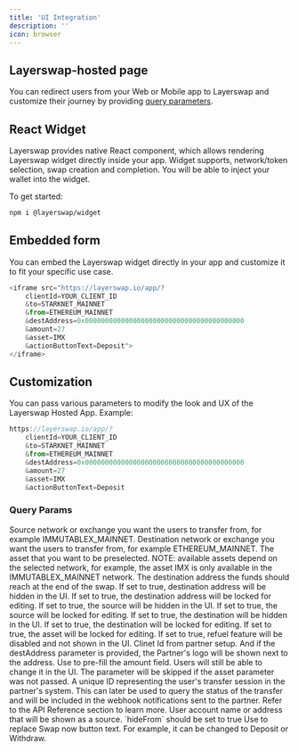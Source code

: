 ```yaml
---
title: 'UI Integration'
description: ''
icon: browser
---
```


## Layerswap-hosted page

You can redirect users from your Web or Mobile app to Layerswap and customize their journey by providing [query parameters](/integration/UI-customization).

## React Widget

Layerswap provides native React component, which allows rendering Layerswap widget directly inside your app. Widget supports, network/token selection, swap creation and completion.
You will be able to inject your wallet into the widget.

To get started:

```bash
npm i @layerswap/widget
```

## Embedded form

You can embed the Layerswap widget directly in your app and customize it to fit your specific use case.

```javascript
<iframe src="https://layerswap.io/app/?
    clientId=YOUR_CLIENT_ID
    &to=STARKNET_MAINNET
    &from=ETHEREUM_MAINNET
    &destAddress=0x0000000000000000000000000000000000000000
    &amount=27
    &asset=IMX
    &actionButtonText=Deposit">
</iframe>
```



## Customization 
You can pass various parameters to modify the look and UX of the Layerswap Hosted App. Example:

```javascript
https://layerswap.io/app/?
    clientId=YOUR_CLIENT_ID
    &to=STARKNET_MAINNET
    &from=ETHEREUM_MAINNET
    &destAddress=0x0000000000000000000000000000000000000000
    &amount=27
    &asset=IMX
    &actionButtonText=Deposit
```

### Query Params

<ResponseField name="from" type="string">
  Source network or exchange you want the users to transfer from, for example IMMUTABLEX_MAINNET.  
</ResponseField>

<ResponseField name="to" type="string">
    Destination network or exchange you want the users to transfer from, for example ETHEREUM_MAINNET. 
</ResponseField>

<ResponseField name="asset" type="string">
    The asset that you want to be preselected. NOTE: available assets depend on the selected network, for example, the asset IMX is only available in the IMMUTABLEX_MAINNET network.
</ResponseField>

<ResponseField name="destAddress" type="string">
    The destination address the funds should reach at the end of the swap.
</ResponseField>

<ResponseField name="hideAddress" type="true or false">
   If set to true, destination address will be hidden in the UI.
</ResponseField>

<ResponseField name="lockAddress" type="true or false">
    If set to true, the destination address will be locked for editing.
</ResponseField>

<ResponseField name="hideFrom" type="true or false">
    If set to true, the source will be hidden in the UI.
</ResponseField>

<ResponseField name="lockFrom" type="true or false">
    If set to true, the source will be locked for editing.
</ResponseField>

<ResponseField name="hideTo" type="true or false">
    If set to true, the destination will be hidden in the UI.
</ResponseField>

<ResponseField name="lockTo" type="true or false">
    If set to true, the destination will be locked for editing.
</ResponseField>

<ResponseField name="lockAsset" type="true or false">
    If set to true, the asset will be locked for editing.
</ResponseField>

<ResponseField name="hideRefuel" type="true or false">
    If set to true, refuel feature will be disabled and not shown in the UI.
</ResponseField>

<ResponseField name="clientId" type="string">
    Clinet Id from partner setup. And if the destAddress parameter is provided, the Partner's logo will be shown next to the address.
</ResponseField>

<ResponseField name="amount" type="number">
    Use to pre-fill the amount field. Users will still be able to change it in the UI. The parameter will be skipped if the asset parameter was not passed.
</ResponseField>

<ResponseField name="externalId" type="string">
    A unique ID representing the user's transfer session in the partner's system. This can later be used to query the status of the transfer and will be included in the webhook notifications sent to the partner. Refer to the API Reference section to learn more.
</ResponseField>

<ResponseField name="account" type="string">
    User account name or address that will be shown as a source. `hideFrom` should be set to true
</ResponseField>

<ResponseField name="actionButtonText" type="string">
    Use to replace Swap now button text. For example, it can be changed to Deposit or Withdraw.
</ResponseField>